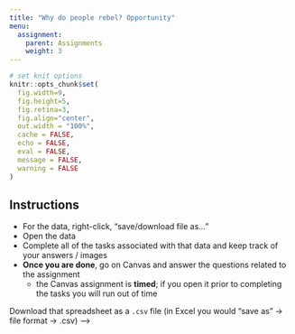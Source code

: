 ```yaml
---
title: "Why do people rebel? Opportunity"
menu:
  assignment:
    parent: Assignments
    weight: 3
---
```





```r
# set knit options
knitr::opts_chunk$set(
  fig.width=9, 
  fig.height=5, 
  fig.retina=3,
  fig.align="center",
  out.width = "100%",
  cache = FALSE,
  echo = FALSE,
  eval = FALSE,
  message = FALSE, 
  warning = FALSE
)

```

## Instructions



- For the data, right-click, "save/download file as..."
- Open the data
- Complete all of the tasks associated with that data and keep track of your answers / images
- **Once you are done**, go on Canvas and answer the questions related to the assignment
    - the Canvas assignment is **timed**; if you open it prior to completing the tasks you will run out of time





<!-- Skills used:  -->

<!-- - filtering data -->
<!-- - summary statistics (note: towards the end I discuss "dummy" [0,1] variables) -->
<!-- - grouped summary, statistic -->
<!-- - plotting -->


<!-- [My awkward Google Sheets video tutorials are here](https://www.dropbox.com/sh/rsj9qm67se619pm/AAD1wPt84O8yaIfSPcwN9edua?dl=0) -->



<!-- ::: {.callout-warning} -->
<!-- You must complete all of the tasks here BEFORE opening the Canvas quiz; otherwise, you will run out of time! -->
<!-- ::: -->



<!-- ## Task 1: The geography of war -->


<!-- You're going to work with a random sample from the Uppsala Conflict Data Program at The Department of Peace and Conflict Research, Uppsala University in Oslo, Norway. The dataset is called the Geo-referenced Event Dataset (GED) which provides detailed geo-referenced information on violent events around the world.  -->

<!-- - Download this: <i class="fas fa-download"></i> [UCDP GED Dataset](https://www.dropbox.com/s/6tthe5o22lgglkp/ucdp-ged-small.csv?dl=1) -->


<!-- ```{r, warning=FALSE, echo=FALSE, eval = TRUE, message=FALSE, results='asis'} -->
<!-- library(tidyverse) -->
<!-- # dictionary -->
<!-- tribble(~Variable, ~Description,  -->
<!--         "id", "Unique event identifer", -->
<!--         "year", "Year event began", -->
<!--         "month", "Month event began", -->
<!--         "day", "Day event began", -->
<!--         "country", "Country of event", -->
<!--         "type_of_violence", "UCDP violence type", -->
<!--         "conflict_name", "Name of conflict", -->
<!--         "side_a", "Side A", -->
<!--         "side_b", "Side B", -->
<!--         "source_article", "Article event came from", -->
<!--         "latitude", "Latitude", -->
<!--         "longitude", "Longitude", -->
<!--         "low_death_estimate", "Low estimate of number of deaths", -->
<!--         "high_death_estimate", "High estimate of number of deaths", -->
<!--         "best_death_estimate", "Best estimate") %>%  -->
<!--   pander::pandoc.table() -->

<!-- ``` -->



<!-- We're going to use this geo-coded data to map all the violent events in a country in a year of your choosing. Here's how to do this: -->


<!-- - Look through the data a bit -->

<!-- - filter the data to a year and country of your choosing, being careful that your selection does not result in too few rows (you want at least 100 rows) -->

<!-- - select only these columns: `type_of_violence`,	`latitude`,	`longitude`,	`best_death_estimate` -->

<!-- - paste them into a new spreadsheet, then File --> Download that spreadsheet as a `.csv` file (in Excel you would "save as" -> file format -> .csv) -->

<!-- - Go to this [very ugly yet masterful website](https://www.gpsvisualizer.com/map_input?form=data) and on the left, upload your csv file under "File #1" -->

<!--     - Look at the "data point options" section of that same page -->

<!--     - set `colorize this field` to custom field and then write in "type_of_violence" -->

<!--     - set the "resize using this field" option to "custom field" and then write in "best_death_estimate" -->

<!--     - finally, bottom left, hit "draw the map" -->

<!--     - Screencap the map so you can turn it in -->


<!-- 1. Spend some time looking at the map you have generated, you can also click on the points. It helps to have Google Maps open in a separate tab to get a better sense for what you are looking at. Now, reflect on what you are seeing. Which country did you pick? Where are these attacks concentrated? How do they relate to the country's geography? Where are they in relation to the capital, to its borders? Are there patterns in the number of deaths, or the type of violence? Describe what you see in 2-3 paragraphs. (5 points) -->


<!-- ## Task 2: Rebel contraband -->


<!-- How do rebels fund their movements? You are going to work with the [Rebel Contraband Dataset](https://www.dropbox.com/scl/fi/iu755ks5lcgow7gr43uzo/contraband.csv?rlkey=f3z2gn0ub9oqkfuilcsbf64jj&dl=1). Each observation in this dataset is a year in which a rebel group was engaged in conflict with the state. We refer to each row as a *conflict-year*.  -->


<!-- Using the dataset, answer the following questions: -->


<!-- 2. Across the whole dataset, approximately what percent of conflict-years relied on extortion? (1 point) -->


<!-- ```{r} -->
<!-- library(tidyverse) -->
<!-- df = read_csv("https://www.dropbox.com/scl/fi/iu755ks5lcgow7gr43uzo/contraband.csv?rlkey=f3z2gn0ub9oqkfuilcsbf64jj&dl=1") -->
<!-- mean(df$extortion) * 100 -->
<!-- ``` -->


<!-- 3. Calculate the percent of conflict-years that relied on the extortion of alluvial diamonds, broken down by country. In which country was this funding strategy the most common? (1 point) -->


<!-- ```{r} -->
<!-- df |>  -->
<!--   group_by(country) |>  -->
<!--   summarise(mean = mean(diamondsalluvial_extortion) * 100) |>  -->
<!--   arrange(desc(mean)) -->
<!-- ``` -->



<!-- 4. How have coca smuggling trends changed over time? Use a pivot table to find the percent of conflicts with coca smuggling *for each year* in the data. Plot the results as a line graph and screencap the image (you will upload). (1 point) -->


<!-- ```{r, eval = FALSE} -->
<!-- df |>  -->
<!--   group_by(year) |>  -->
<!--   summarise(mean = mean(coca_smuggling) * 100) |>  -->
<!--   ggplot(aes(x = year, y = mean)) +  -->
<!--   geom_line() -->
<!-- ``` -->


<!-- 4. How have coca smuggling trends changed over time? Briefly interpret the graph. (1 point) -->



<!-- 5. Do groups that abduct their members rely on smuggling at higher or lower rates than groups that don't abduct? Calculate the percent of rebel groups that use smuggling, comparing groups that do and don't rely on abduction. What is the difference in smuggling use between groups that use abduction and those that don't? Report as a difference in percentage points ($\%Smuggling_{abduction=yes} - \%Smuggling_{abduction=no}$) (1 point) -->

<!-- ```{r} -->
<!-- df |>  -->
<!--   group_by(abduction) |>  -->
<!--   summarise(mean(smuggling) * 100) -->

<!-- 55.82873 - 29.03463 -->
<!-- ``` -->





<!-- ```{r, echo=FALSE,eval = TRUE, message=FALSE,warning=FALSE,results="asis"} -->
<!-- library(tibble) -->
<!-- tribble(~Variable, ~Description,  -->
<!--         "country", "Country", -->
<!--         "year",  "Year", -->
<!--         "sidea", "Side A in conflict (UCDP)", -->
<!--         "sideb", "Side B in conflict (UCDP)", -->
<!--         "region", "Region of the world", -->
<!--         "extortion", "Did group use extortion?\n(1 = yes, 0 = no)", -->
<!--         "smuggling", "Did group use smuggling\n(1 = yes, 0 = no)",  -->
<!--         "RESOURCE_ACTION", "Did group use ACTION to acquire RESOURCE?\n(1 = yes, 0 = no)", -->
<!--         "external_support", "Did group receive external support from foreign government?\n(1 = yes, 0 = no)", -->
<!--         "forcedrecruit", "Did group forcibly recruit members?\n(1 = yes, 0 = no)", -->
<!--         "abduction", "Did group abduct new members?\n(1 = yes, 0 = no)") %>%  -->
<!--   pander::pandoc.table() -->
<!-- ``` -->
